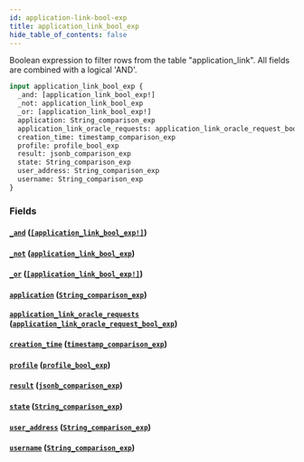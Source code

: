 ```yaml
---
id: application-link-bool-exp
title: application_link_bool_exp
hide_table_of_contents: false
---
```



Boolean expression to filter rows from the table "application_link". All fields are combined with a logical 'AND'.

```graphql
input application_link_bool_exp {
  _and: [application_link_bool_exp!]
  _not: application_link_bool_exp
  _or: [application_link_bool_exp!]
  application: String_comparison_exp
  application_link_oracle_requests: application_link_oracle_request_bool_exp
  creation_time: timestamp_comparison_exp
  profile: profile_bool_exp
  result: jsonb_comparison_exp
  state: String_comparison_exp
  user_address: String_comparison_exp
  username: String_comparison_exp
}
```


### Fields

#### [`_and`](#) ([`[application_link_bool_exp!]`](../inputs/application-link-bool-exp))




#### [`_not`](#) ([`application_link_bool_exp`](../inputs/application-link-bool-exp))




#### [`_or`](#) ([`[application_link_bool_exp!]`](../inputs/application-link-bool-exp))




#### [`application`](#) ([`String_comparison_exp`](../inputs/string-comparison-exp))




#### [`application_link_oracle_requests`](#) ([`application_link_oracle_request_bool_exp`](../inputs/application-link-oracle-request-bool-exp))




#### [`creation_time`](#) ([`timestamp_comparison_exp`](../inputs/timestamp-comparison-exp))




#### [`profile`](#) ([`profile_bool_exp`](../inputs/profile-bool-exp))




#### [`result`](#) ([`jsonb_comparison_exp`](../inputs/jsonb-comparison-exp))




#### [`state`](#) ([`String_comparison_exp`](../inputs/string-comparison-exp))




#### [`user_address`](#) ([`String_comparison_exp`](../inputs/string-comparison-exp))




#### [`username`](#) ([`String_comparison_exp`](../inputs/string-comparison-exp))






